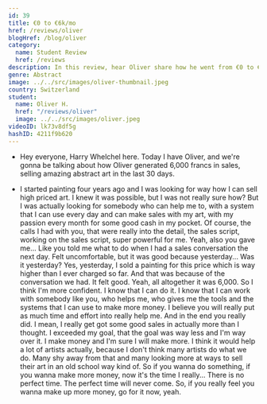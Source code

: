 ```yaml
---
id: 39
title: €0 to €6k/mo
href: /reviews/oliver
blogHref: /blog/oliver
category:
  name: Student Review
  href: /reviews
description: In this review, hear Oliver share how he went from €0 to €6,000/mo in less than 30 days selling amazing abstract original artwork.
genre: Abstract
image: ../../src/images/oliver-thumbnail.jpeg
country: Switzerland
student:
  name: Oliver H.
  href: "/reviews/oliver"
  image: ../../src/images/oliver.jpeg
videoID: lk73v8df5g
hashID: 4211f9b620
---
```


- Hey everyone, Harry Whelchel here. Today I have Oliver, and we're gonna be talking about how Oliver generated 6,000 francs in sales, selling amazing abstract art in the last 30 days.

- I started painting four years ago and I was looking for way how I can sell high priced art. I knew it was possible, but I was not really sure how? But I was actually looking for somebody who can help me to, with a system that I can use every day and can make sales with my art, with my passion every month for some good cash in my pocket. Of course, the calls I had with you, that were really into the detail, the sales script, working on the sales script, super powerful for me. Yeah, also you gave me... Like you told me what to do when I had a sales conversation the next day. Felt uncomfortable, but it was good because yesterday... Was it yesterday? Yes, yesterday, I sold a painting for this price which is way higher than I ever charged so far. And that was because of the conversation we had. It felt good. Yeah, all altogether it was 6,000. So I think I'm more confident. I know that I can do it. I know that I can work with somebody like you, who helps me, who gives me the tools and the systems that I can use to make more money. I believe you will really put as much time and effort into really help me. And in the end you really did. I mean, I really get got some good sales in actually more than I thought. I exceeded my goal, that the goal was way less and I'm way over it. I make money and I'm sure I will make more. I think it would help a lot of artists actually, because I don't think many artists do what we do. Many shy away from that and many looking more at ways to sell their art in an old school way kind of. So if you wanna do something, if you wanna make more money, now it's the time I really... There is no perfect time. The perfect time will never come. So, if you really feel you wanna make up more money, go for it now, yeah.
